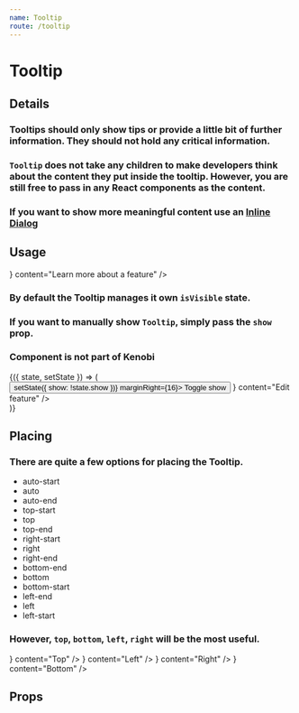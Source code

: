```yaml
---
name: Tooltip
route: /tooltip
---
```



# Tooltip

## Details

### Tooltips should only show tips or provide a little bit of further information. They should not hold any critical information.

### `Tooltip` does not take any children to make developers think about the content they put inside the tooltip. However, you are still free to pass in any React components as the content.

### If you want to show more meaningful content use an [Inline Dialog](/inline-dialog)

## Usage

<Playground>
  <Tooltip
    placement="bottom"
    trigger={<Icon title="Edit" icon="edit" />}
    content="Learn more about a feature"
  />
</Playground>

### By default the Tooltip manages it own `isVisible` state.

### If you want to manually show `Tooltip`, simply pass the `show` prop.

### **Component is not part of Kenobi**

<Playground>
  <Component initialState={{ show: false }}>
    {({ state, setState }) => (
      <div style={{ display: 'flex', alignItems: 'center' }}>
        <Button
          onClick={() => setState({ show: !state.show })}
          marginRight={16}>
          Toggle show
        </Button>
        <Tooltip
          placement="right"
          show={state.show}
          trigger={<Icon title="Edit" icon="edit" />}
          content="Edit feature"
        />
      </div>
    )}
  </Component>
</Playground>

## Placing

### There are quite a few options for placing the Tooltip.

- auto-start
- auto
- auto-end
- top-start
- top
- top-end
- right-start
- right
- right-end
- bottom-end
- bottom
- bottom-start
- left-end
- left
- left-start

### However, `top`, `bottom`, `left`, `right` will be the most useful.

<Playground>
  <div style={{ display: 'flex', justifyContent: 'space-between' }}>
    <Tooltip
      placement="top"
      trigger={
        <Button>
          <Icon title="Top" color="white" icon="arrow-up" />
        </Button>
      }
      content="Top"
    />
    <Tooltip
      placement="left"
      trigger={
        <Button>
          <Icon title="left" color="white" icon="arrow-left" />
        </Button>
      }
      content="Left"
    />
    <Tooltip
      placement="right"
      trigger={
        <Button>
          <Icon title="right" color="white" icon="arrow-right" />
        </Button>
      }
      content="Right"
    />
    <Tooltip
      placement="bottom"
      trigger={
        <Button>
          <Icon title="bottom" color="white" icon="arrow-down" />
        </Button>
      }
      content="Bottom"
    />
  </div>
</Playground>

## Props

<Props of={Tooltip} />

